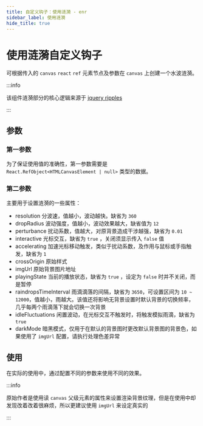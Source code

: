 ```yaml
---
title: 自定义钩子：使用涟漪 - enr
sidebar_label: 使用涟漪
hide_title: true
---
```


# 使用涟漪自定义钩子

可根据传入的 `canvas` `react` `ref` 元素节点及参数在 `canvas` 上创建一个水波涟漪。

:::info

该组件涟漪部分的核心逻辑来源于 [jquery ripples](https://github.com/sirxemic/jquery.ripples)

:::

## 参数

### 第一参数

为了保证使用值的准确性，第一参数需要是 `React.RefObject<HTMLCanvasElement | null>` 类型的数据。

### 第二参数

主要用于设置涟漪的一些属性：

- resolution 分波速，值越小，波动越快。缺省为 `360`
- dropRadius 波动强度，值越小，波动效果越大，缺省值为 `12`
- perturbance 扰动系数，值越大，对原背景造成干涉越强，缺省为 `0.01`
- interactive 光标交互，缺省为 `true` ，关闭须显示传入 `false` 值
- accelerating 加速光标移动触发，类似于扰动系数，及作用与鼠标或手指触发，缺省为 `1`
- crossOrigin 原始样式
- imgUrl 原始背景图片地址
- playingState 当前的播放状态，缺省为 `true` ，设定为 `false` 时并不关闭，而是暂停
- raindropsTimeInterval 雨滴滴落的间隔，缺省为 `3650`，可设置区间为 `10 ~ 12000`，值越小，雨越大。该值还将影响无背景设置时默认背景的切换频率，几乎每两个雨滴落下就会切换一次背景
- idleFluctuations 闲置波动，在光标交互不触发时，将触发模拟雨滴，缺省为 `true`
- darkMode 暗黑模式，仅用于在默认的背景图时更改默认背景图的背景色，如果使用了 `imgUrl` 配置，请执行处理色差异常

## 使用

在实际的使用中，通过配置不同的参数来使用不同的效果。

:::info

原始作者是使用读 `canvas` 父级元素的属性来设置渲染背景纹理，但是在使用中却发现改着改着很麻烦，所以更建议使用 `imgUrl` 来设定真实的

:::
